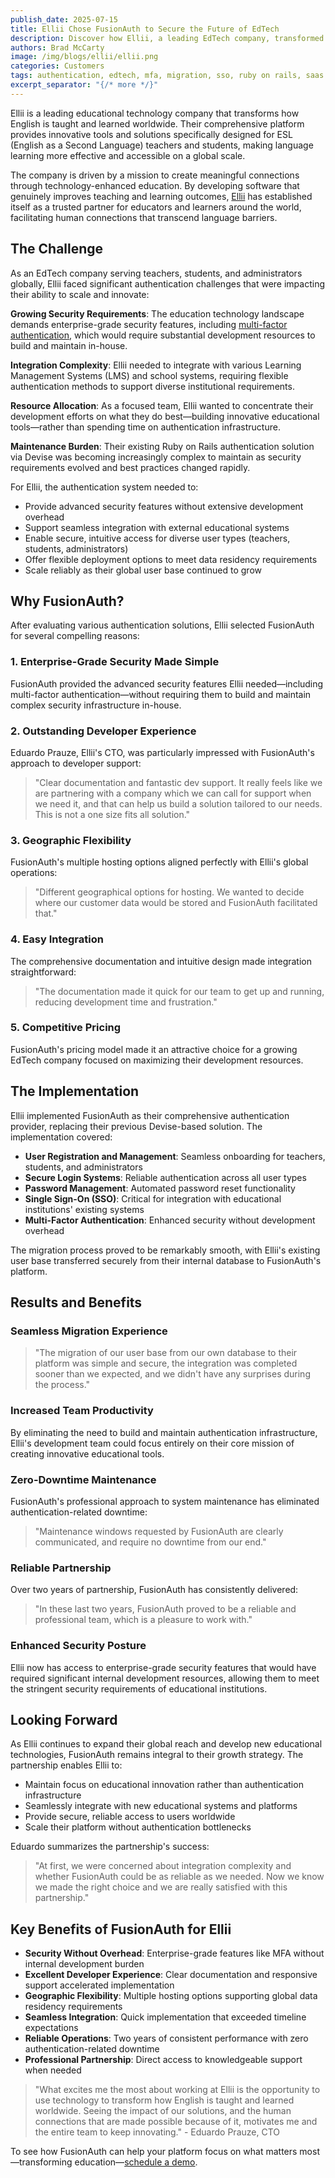 ```yaml
---
publish_date: 2025-07-15
title: Ellii Chose FusionAuth to Secure the Future of EdTech
description: Discover how Ellii, a leading EdTech company, transformed their authentication infrastructure with FusionAuth. Learn about their seamless migration, enhanced security, and how they achieved zero downtime while focusing on educational innovation instead of auth maintenance.
authors: Brad McCarty
image: /img/blogs/ellii/ellii.png
categories: Customers
tags: authentication, edtech, mfa, migration, sso, ruby on rails, saas
excerpt_separator: "{/* more */}"
---
```


Ellii is a leading educational technology company that transforms how English is taught and learned worldwide. Their comprehensive platform provides innovative tools and solutions specifically designed for ESL (English as a Second Language) teachers and students, making language learning more effective and accessible on a global scale.

The company is driven by a mission to create meaningful connections through technology-enhanced education. By developing software that genuinely improves teaching and learning outcomes, [Ellii](https://ellii.com/) has established itself as a trusted partner for educators and learners around the world, facilitating human connections that transcend language barriers.

## The Challenge

As an EdTech company serving teachers, students, and administrators globally, Ellii faced significant authentication challenges that were impacting their ability to scale and innovate:

**Growing Security Requirements**: The education technology landscape demands enterprise-grade security features, including [multi-factor authentication](/articles/authentication/multi-factor-authentication), which would require substantial development resources to build and maintain in-house.

**Integration Complexity**: Ellii needed to integrate with various Learning Management Systems (LMS) and school systems, requiring flexible authentication methods to support diverse institutional requirements.

**Resource Allocation**: As a focused team, Ellii wanted to concentrate their development efforts on what they do best—building innovative educational tools—rather than spending time on authentication infrastructure.

**Maintenance Burden**: Their existing Ruby on Rails authentication solution via Devise was becoming increasingly complex to maintain as security requirements evolved and best practices changed rapidly.

For Ellii, the authentication system needed to:

- Provide advanced security features without extensive development overhead
- Support seamless integration with external educational systems
- Enable secure, intuitive access for diverse user types (teachers, students, administrators)
- Offer flexible deployment options to meet data residency requirements
- Scale reliably as their global user base continued to grow

## Why FusionAuth?

After evaluating various authentication solutions, Ellii selected FusionAuth for several compelling reasons:

### 1\. Enterprise-Grade Security Made Simple

FusionAuth provided the advanced security features Ellii needed—including multi-factor authentication—without requiring them to build and maintain complex security infrastructure in-house.

### 2\. Outstanding Developer Experience

Eduardo Prauze, Ellii's CTO, was particularly impressed with FusionAuth's approach to developer support:

> "Clear documentation and fantastic dev support. It really feels like we are partnering with a company which we can call for support when we need it, and that can help us build a solution tailored to our needs. This is not a one size fits all solution."

### 3\. Geographic Flexibility

FusionAuth's multiple hosting options aligned perfectly with Ellii's global operations:

> "Different geographical options for hosting. We wanted to decide where our customer data would be stored and FusionAuth facilitated that."

### 4\. Easy Integration

The comprehensive documentation and intuitive design made integration straightforward:

> "The documentation made it quick for our team to get up and running, reducing development time and frustration."

### 5\. Competitive Pricing

FusionAuth's pricing model made it an attractive choice for a growing EdTech company focused on maximizing their development resources.

## The Implementation

Ellii implemented FusionAuth as their comprehensive authentication provider, replacing their previous Devise-based solution. The implementation covered:

- **User Registration and Management**: Seamless onboarding for teachers, students, and administrators
- **Secure Login Systems**: Reliable authentication across all user types
- **Password Management**: Automated password reset functionality
- **Single Sign-On (SSO)**: Critical for integration with educational institutions' existing systems
- **Multi-Factor Authentication**: Enhanced security without development overhead

The migration process proved to be remarkably smooth, with Ellii's existing user base transferred securely from their internal database to FusionAuth's platform.

## Results and Benefits

### Seamless Migration Experience

> "The migration of our user base from our own database to their platform was simple and secure, the integration was completed sooner than we expected, and we didn't have any surprises during the process."

### Increased Team Productivity

By eliminating the need to build and maintain authentication infrastructure, Ellii's development team could focus entirely on their core mission of creating innovative educational tools.

### Zero-Downtime Maintenance

FusionAuth's professional approach to system maintenance has eliminated authentication-related downtime:

> "Maintenance windows requested by FusionAuth are clearly communicated, and require no downtime from our end."

### Reliable Partnership

Over two years of partnership, FusionAuth has consistently delivered:

> "In these last two years, FusionAuth proved to be a reliable and professional team, which is a pleasure to work with."

### Enhanced Security Posture

Ellii now has access to enterprise-grade security features that would have required significant internal development resources, allowing them to meet the stringent security requirements of educational institutions.

## Looking Forward

As Ellii continues to expand their global reach and develop new educational technologies, FusionAuth remains integral to their growth strategy. The partnership enables Ellii to:

- Maintain focus on educational innovation rather than authentication infrastructure
- Seamlessly integrate with new educational systems and platforms
- Provide secure, reliable access to users worldwide
- Scale their platform without authentication bottlenecks

Eduardo summarizes the partnership's success:

> "At first, we were concerned about integration complexity and whether FusionAuth could be as reliable as we needed. Now we know we made the right choice and we are really satisfied with this partnership."

## Key Benefits of FusionAuth for Ellii

- **Security Without Overhead**: Enterprise-grade features like MFA without internal development burden
- **Excellent Developer Experience**: Clear documentation and responsive support accelerated implementation
- **Geographic Flexibility**: Multiple hosting options supporting global data residency requirements
- **Seamless Integration**: Quick implementation that exceeded timeline expectations
- **Reliable Operations**: Two years of consistent performance with zero authentication-related downtime
- **Professional Partnership**: Direct access to knowledgeable support when needed

> "What excites me the most about working at Ellii is the opportunity to use technology to transform how English is taught and learned worldwide. Seeing the impact of our solutions, and the human connections that are made possible because of it, motivates me and the entire team to keep innovating." - Eduardo Prauze, CTO

To see how FusionAuth can help your platform focus on what matters most—transforming education—[schedule a demo](/contact).
